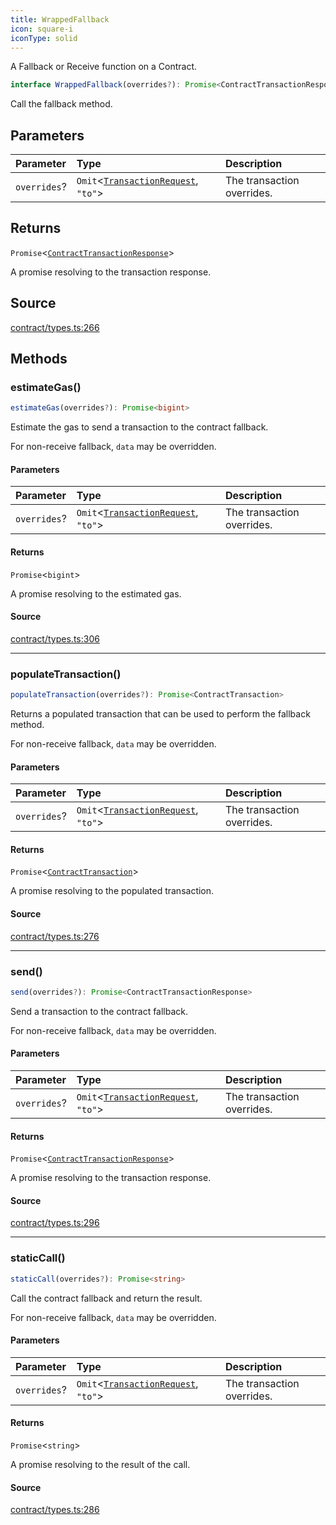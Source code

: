 ```yaml
---
title: WrappedFallback
icon: square-i
iconType: solid
---
```


A Fallback or Receive function on a Contract.

```ts
interface WrappedFallback(overrides?): Promise<ContractTransactionResponse>
```

Call the fallback method.

## Parameters

| Parameter | Type | Description |
| :------ | :------ | :------ |
| `overrides`? | `Omit`\<[`TransactionRequest`](/content/type-aliases/TransactionRequest), `"to"`\> | The transaction overrides. |

## Returns

`Promise`\<[`ContractTransactionResponse`](/content/classes/ContractTransactionResponse)\>

A promise resolving to the transaction response.

## Source

[contract/types.ts:266](https://github.com/dominant-strategies/quais.js/blob/3fde6763235c7029b19260e352cfa6956f8b8444/src/contract/types.ts#L266)

## Methods

### estimateGas()

```ts
estimateGas(overrides?): Promise<bigint>
```

Estimate the gas to send a transaction to the contract fallback.

For non-receive fallback, `data` may be overridden.

#### Parameters

| Parameter | Type | Description |
| :------ | :------ | :------ |
| `overrides`? | `Omit`\<[`TransactionRequest`](/content/type-aliases/TransactionRequest), `"to"`\> | The transaction overrides. |

#### Returns

`Promise`\<`bigint`\>

A promise resolving to the estimated gas.

#### Source

[contract/types.ts:306](https://github.com/dominant-strategies/quais.js/blob/3fde6763235c7029b19260e352cfa6956f8b8444/src/contract/types.ts#L306)

***

### populateTransaction()

```ts
populateTransaction(overrides?): Promise<ContractTransaction>
```

Returns a populated transaction that can be used to perform the fallback method.

For non-receive fallback, `data` may be overridden.

#### Parameters

| Parameter | Type | Description |
| :------ | :------ | :------ |
| `overrides`? | `Omit`\<[`TransactionRequest`](/content/type-aliases/TransactionRequest), `"to"`\> | The transaction overrides. |

#### Returns

`Promise`\<[`ContractTransaction`](/content/interfaces/ContractTransaction)\>

A promise resolving to the populated transaction.

#### Source

[contract/types.ts:276](https://github.com/dominant-strategies/quais.js/blob/3fde6763235c7029b19260e352cfa6956f8b8444/src/contract/types.ts#L276)

***

### send()

```ts
send(overrides?): Promise<ContractTransactionResponse>
```

Send a transaction to the contract fallback.

For non-receive fallback, `data` may be overridden.

#### Parameters

| Parameter | Type | Description |
| :------ | :------ | :------ |
| `overrides`? | `Omit`\<[`TransactionRequest`](/content/type-aliases/TransactionRequest), `"to"`\> | The transaction overrides. |

#### Returns

`Promise`\<[`ContractTransactionResponse`](/content/classes/ContractTransactionResponse)\>

A promise resolving to the transaction response.

#### Source

[contract/types.ts:296](https://github.com/dominant-strategies/quais.js/blob/3fde6763235c7029b19260e352cfa6956f8b8444/src/contract/types.ts#L296)

***

### staticCall()

```ts
staticCall(overrides?): Promise<string>
```

Call the contract fallback and return the result.

For non-receive fallback, `data` may be overridden.

#### Parameters

| Parameter | Type | Description |
| :------ | :------ | :------ |
| `overrides`? | `Omit`\<[`TransactionRequest`](/content/type-aliases/TransactionRequest), `"to"`\> | The transaction overrides. |

#### Returns

`Promise`\<`string`\>

A promise resolving to the result of the call.

#### Source

[contract/types.ts:286](https://github.com/dominant-strategies/quais.js/blob/3fde6763235c7029b19260e352cfa6956f8b8444/src/contract/types.ts#L286)
